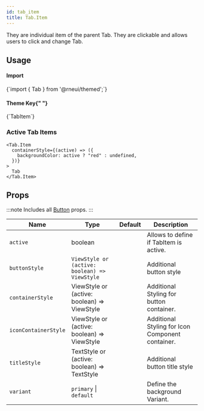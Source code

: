 ```yaml
---
id: tab_item
title: Tab.Item
---
```



<IconsStyle />

They are individual item of the parent Tab.
They are clickable and allows users to click and change Tab.

## Usage

<div class="row inline-flex-center">
  <div class="col col--3">
    <h4>Import</h4>
  </div>
  <div class="col col--9">
    <CodeBlock>{`import { Tab } from '@rneui/themed';`}</CodeBlock>
  </div>
  <div class="col col--3">
    <h4>
      Theme Key{" "}
      <a href="../customizing#using-themeprovider">
        <BiInfoCircle />
      </a>
    </h4>
  </div>
  <div class="col col--9">
    <CodeBlock>{`TabItem`}</CodeBlock>
  </div>
</div>

### Active Tab Items

```tsx
<Tab.Item
  containerStyle={(active) => ({
    backgroundColor: active ? "red" : undefined,
  })}
>
  Tab
</Tab.Item>
```

## Props

:::note
Includes all [Button](button#props) props.
:::

<div class='table-responsive'>

| Name                 | Type                                          | Default | Description                                      |
| -------------------- | --------------------------------------------- | ------- | ------------------------------------------------ |
| `active`             | boolean                                       |         | Allows to define if TabItem is active.           |
| `buttonStyle`        | `ViewStyle or (active: boolean) => ViewStyle` |         | Additional button style                          |
| `containerStyle`     | ViewStyle or (active: boolean) => ViewStyle   |         | Additional Styling for button container.         |
| `iconContainerStyle` | ViewStyle or (active: boolean) => ViewStyle   |         | Additional Styling for Icon Component container. |
| `titleStyle`         | TextStyle or (active: boolean) => TextStyle   |         | Additional button title style                    |
| `variant`            | `primary` \| `default`                        |         | Define the background Variant.                   |

</div>
